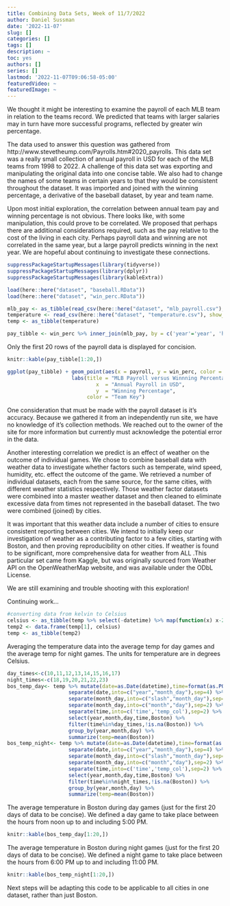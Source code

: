 ```yaml
---
title: Combining Data Sets, Week of 11/7/2022
author: Daniel Sussman
date: '2022-11-07'
slug: []
categories: []
tags: []
description: ~
toc: yes
authors: []
series: []
lastmod: '2022-11-07T09:06:58-05:00'
featuredVideo: ~
featuredImage: ~
---
```


We thought it might be interesting to examine the payroll of each MLB team in relation to the teams record. We predicted that teams with larger salaries may in turn have more successful programs, reflected by greater win percentage. 

The data used to answer this question was gathered from http://www.stevetheump.com/Payrolls.htm#2020_payrolls. This data set was a really small collection of annual payroll in USD for each of the MLB teams from 1998 to 2022. A challenge of this data set was exporting and manipulating the original data into one concise table. We also had to change the names of some teams in certain years to that they would be consistent throughout the dataset. It was imported and joined with the winning percentage, a derivative of the baseball dataset, by year and team name. 

Upon most initial exploration, the correlation between annual team pay and winning percentage is not obvious. There looks like, with some manipulation, this could prove to be correlated. We proposed that perhaps there are additional considerations required, such as the pay relative to the cost of the living in each city. Perhaps payroll data and winning are not correlated in the same year, but a large payroll predicts winning in the next year. We are hopeful about continuing to investigate these connections.   


```r
suppressPackageStartupMessages(library(tidyverse))
suppressPackageStartupMessages(library(dplyr)) 
suppressPackageStartupMessages(library(kableExtra))

load(here::here("dataset", "baseball.RData"))
load(here::here("dataset", "win_perc.RData"))

mlb_pay <- as_tibble(read_csv(here::here("dataset", "mlb_payroll.csv"), show_col_types = FALSE))
temperature <- read_csv(here::here("dataset", "temperature.csv"), show_col_types = FALSE)
temp <- as_tibble(temperature)
```


```r

pay_tibble <- win_perc %>% inner_join(mlb_pay, by = c('year'='year', 'h_name'='h_name')) %>% arrange(year)
```

Only the first 20 rows of the payroll data is displayed for concision.
```r
knitr::kable(pay_tibble[1:20,])

ggplot(pay_tibble) + geom_point(aes(x = payroll, y = win_perc, color = h_name)) + 
                     labs(title = "MLB Payroll versus Winnning Percentage", 
                             x  = "Annual Payroll in USD", 
                             y  = "Winning Percentage", 
                          color = "Team Key")
```

One consideration that must be made with the payroll dataset is it's accuracy. Because we gathered it from an independently run site, we have no knowledge of it's collection methods. We reached out to the owner of the site for more information but currently  must acknowledge the potential error in the data. 


Another interesting correlation we predict is an effect of weather on the outcome of individual games. We chose to combine baseball data with weather data to investigate whether factors such as temperate, wind speed, humidity, etc. effect the outcome of the game. We retrieved a number of individual datasets, each from the same source, for the same cities, with different weather statistics respectively. Those weather factor datasets were combined into a master weather dataset and then cleaned to eliminate excessive data from times not represented in the baseball dataset. The two were combined (joined) by cities. 


It was important that this weather data include a number of cities to ensure consistent reporting between cities. We intend to initially keep our investigation of weather as a contributing factor to a few cities, starting with Boston, and then proving reproducibility on other cities. If weather is found to be significant, more comprehensive data for weather from ALL  .This particular set came from Kaggle, but was originally sourced from Weather API on the OpenWeatherMap website, and was available under the ODbL License.

We are still examining and trouble shooting with this exploration!

Continuing work...

```r
#converting data from kelvin to Celsius
celsius <- as_tibble(temp %>% select(-datetime) %>% map(function(x) x-273.15))
temp2 <- data.frame(temp[1], celsius)
temp <- as_tibble(temp2)
```

Averaging the temperature data into the average temp for day games and the average temp for night games. The units for temperature are in degrees Celsius.
```r
day_times<-c(10,11,12,13,14,15,16,17)
night_times<-c(18,19,20,21,22,23)
bos_temp_day<- temp %>% mutate(date=as.Date(datetime),time=format(as.POSIXct(datetime),format="%H:%M:%S")) %>%   
                    separate(date,into=c("year","month_day"),sep=4) %>% 
                    separate(month_day,into=c("slash","month_day"),sep=1) %>% 
                    separate(month_day,into=c("month","day"),sep=2) %>% separate(day,into=c("slash","day"),sep=1) %>%
                    separate(time,into=c('time','temp_col'),sep=2) %>% 
                    select(year,month,day,time,Boston) %>%
                    filter(time%in%day_times,!is.na(Boston)) %>% 
                    group_by(year,month,day) %>% 
                    summarize(temp=mean(Boston))
bos_temp_night<- temp %>% mutate(date=as.Date(datetime),time=format(as.POSIXct(datetime),format="%H:%M:%S")) %>%   
                    separate(date,into=c("year","month_day"),sep=4) %>% 
                    separate(month_day,into=c("slash","month_day"),sep=1) %>% 
                    separate(month_day,into=c("month","day"),sep=2) %>% separate(day,into=c("slash","day"),sep=1) %>%
                    separate(time,into=c('time','temp_col'),sep=2) %>% 
                    select(year,month,day,time,Boston) %>%
                    filter(time%in%night_times,!is.na(Boston)) %>% 
                    group_by(year,month,day) %>% 
                    summarize(temp=mean(Boston))
```
The average temperature in Boston during day games (just for the first 20 days of data to be concise). We defined a day game to take place between the hours from noon up to and including 5:00 PM.
```r
knitr::kable(bos_temp_day[1:20,])
```
The average temperature in Boston during night games (just for the first 20 days of data to be concise). We defined a night game to take place between the hours from 6:00 PM up to and including 11:00 PM.
```r
knitr::kable(bos_temp_night[1:20,])
```

Next steps will be adapting this code to be applicable to all cities in one dataset, rather than just Boston.

